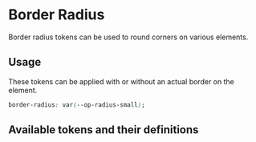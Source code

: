 
<Meta title="Tokens/Border/Border Radius" />

# Border Radius

<div
  dangerouslySetInnerHTML={{
    __html: createSourceCodeLink({ link: 'core/tokens/base_tokens.scss' }).outerHTML,
  }}
></div>

Border radius tokens can be used to round corners on various elements.

## Usage

These tokens can be applied with or without an actual border on the element.

```css
border-radius: var(--op-radius-small);
```

## Available tokens and their definitions

<DesignTokenDocBlock categoryName="Border Radius" viewType="card" />
